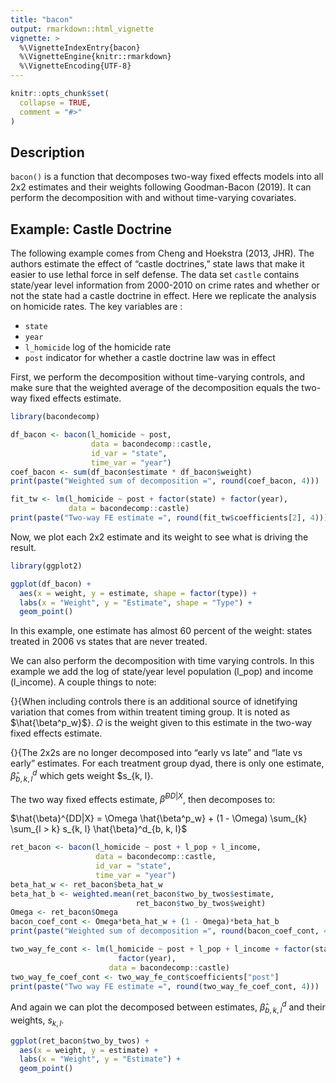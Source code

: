 ```yaml
---
title: "bacon"
output: rmarkdown::html_vignette
vignette: >
  %\VignetteIndexEntry{bacon}
  %\VignetteEngine{knitr::rmarkdown}
  %\VignetteEncoding{UTF-8}
---
```


```r
knitr::opts_chunk$set(
  collapse = TRUE,
  comment = "#>"
)
```

## Description
`bacon()` is a function that decomposes two-way fixed effects models into all 2x2 estimates and their weights following Goodman-Bacon (2019). It can perform the decomposition with and without time-varying covariates.

## Example: Castle Doctrine
The following example comes from Cheng and Hoekstra (2013, JHR). The authors estimate the effect of "castle doctrines," state laws that make it easier to use lethal force in self defense. The data set `castle` contains state/year level information from 2000-2010 on crime rates and whether or not the state had a castle doctrine in effect. Here we replicate the analysis on homicide rates. The key variables are :

* `state`
* `year`
* `l_homicide` log of the homicide rate
* `post` indicator for whether a castle doctrine law was in effect

First, we perform the decomposition without time-varying controls, and make sure that the weighted average of the decomposition equals the two-way fixed effects estimate.

```r
library(bacondecomp)

df_bacon <- bacon(l_homicide ~ post,
                  data = bacondecomp::castle,
                  id_var = "state",
                  time_var = "year")
coef_bacon <- sum(df_bacon$estimate * df_bacon$weight)
print(paste("Weighted sum of decomposition =", round(coef_bacon, 4)))

fit_tw <- lm(l_homicide ~ post + factor(state) + factor(year), 
             data = bacondecomp::castle)
print(paste("Two-way FE estimate =", round(fit_tw$coefficients[2], 4)))

```

Now, we plot each 2x2 estimate and its weight to see what is driving the result.

```r
library(ggplot2)

ggplot(df_bacon) +
  aes(x = weight, y = estimate, shape = factor(type)) +
  labs(x = "Weight", y = "Estimate", shape = "Type") +
  geom_point()
```

In this example, one estimate has almost 60 percent of the weight: states treated in 2006 vs states that are never treated.

We can also perform the decomposition with time varying controls. In this example we add the log of state/year level population (l_pop) and income (l_income). A couple things to note: 

\item{}{When including controls there is an additional source of idnetifying variation that comes from within treatent timing group. It is noted as $\hat{\beta^p_w}$}. $\Omega$ is the weight given to this estimate in the two-way fixed effects estimate. 
\item{}{The 2x2s are no longer decomposed into "early vs late" and "late vs early" estimates. For each treatment group dyad, there is only one estimate, $\hat{\beta}^d_{b, k, l}$ which gets weight $s_{k, l}.

The two way fixed effects estimate, $\hat{\beta}^{DD|X}$, then decomposes to: 

$\hat{\beta}^{DD|X} = \Omega \hat{\beta^p_w} + (1 - \Omega) \sum_{k} \sum_{l > k} s_{k, l} \hat{\beta}^d_{b, k, l}$


```r
ret_bacon <- bacon(l_homicide ~ post + l_pop + l_income, 
                   data = bacondecomp::castle,
                   id_var = "state",
                   time_var = "year")
beta_hat_w <- ret_bacon$beta_hat_w
beta_hat_b <- weighted.mean(ret_bacon$two_by_twos$estimate, 
                            ret_bacon$two_by_twos$weight)
Omega <- ret_bacon$Omega
bacon_coef_cont <- Omega*beta_hat_w + (1 - Omega)*beta_hat_b
print(paste("Weighted sum of decomposition =", round(bacon_coef_cont, 4)))

two_way_fe_cont <- lm(l_homicide ~ post + l_pop + l_income + factor(state) + 
                        factor(year), 
                      data = bacondecomp::castle)
two_way_fe_coef_cont <- two_way_fe_cont$coefficients["post"]
print(paste("Two way FE estimate =", round(two_way_fe_coef_cont, 4)))
```

And again we can plot the decomposed between estimates, $\hat{\beta}^d_{b, k, l}$ and their weights, $s_{k, l}$.

```r
ggplot(ret_bacon$two_by_twos) +
  aes(x = weight, y = estimate) +
  labs(x = "Weight", y = "Estimate") +
  geom_point()
```
